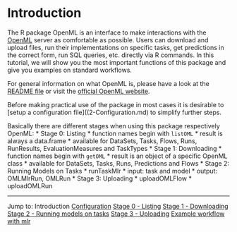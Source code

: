 Introduction
============

The R package OpenML is an interface to make interactions with the [OpenML](http://openml.org/) server
as comfortable as possible. Users can download and upload files, run their implementations on specific tasks, get
predictions in the correct form, run SQL queries, etc. directly via R commands. In this tutorial, we
will show you the most important functions of this package and give you examples on standard
workflows.

For general information on what OpenML is, please have a look at the
[README file](https://github.com/openml/OpenML/blob/master/README.md) or visit
the [official OpenML website](http://openml.org/).

Before making practical use of the package in most cases it is desirable to
[setup a configuration file]((2-Configuration.md) to simplify further steps.

Basically there are different stages when using this package respectively OpenML:
* Stage 0: Listing
    * function names begin with `listOML`
    * result is always a data.frame
    * available for DataSets, Tasks, Flows, Runs, RunResults, EvaluationMeasures and TaskTypes
* Stage 1: Downloading
    * function names begin with `getOML`
    * result is an object of a specific OpenML class
    * available for DataSets, Tasks, Runs, Predictions and Flows
* Stage 2: Running Models on Tasks
    * runTaskMlr
    * input: task and model
    * output: OMLMlrRun, OMLRun
* Stage 3: Uploading
    * uploadOMLFlow
    * uploadOMLRun

----------------------------------------------------------------------------------------------------
Jump to:
Introduction
[Configuration](2-Configuration.md)
[Stage 0 - Listing](3-Stage-0-Listing.md)
[Stage 1 - Downloading](4-Stage-1-Downloading.md)
[Stage 2 - Running models on tasks](5-Stage-2-Running.md)
[Stage 3 - Uploading](6-Stage-3-Uploading.md)
[Example workflow with mlr](8-Example-workflow-with-mlr.md)
